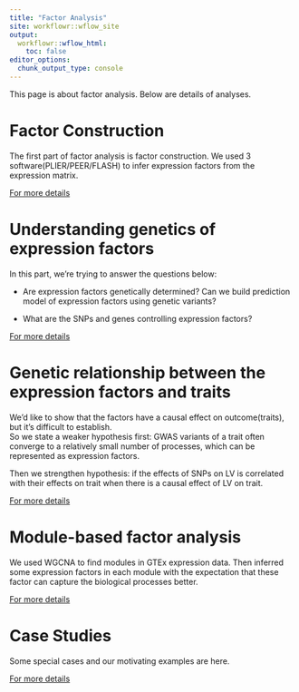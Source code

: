 ```yaml
---
title: "Factor Analysis"
site: workflowr::wflow_site
output:
  workflowr::wflow_html:
    toc: false
editor_options:
  chunk_output_type: console
---
```


This page is about factor analysis. Below are details of analyses. 

# **Factor Construction**

The first part of factor analysis is factor construction. We used 3 software(PLIER/PEER/FLASH) to infer expression factors from the expression matrix. 

[For more details](https://xsun1229.github.io/factor_analysis/factor_construction.html)

# **Understanding genetics of expression factors**

In this part, we're trying to answer the questions below:

- Are expression factors genetically determined? Can we build prediction model of expression factors using genetic variants?

- What are the SNPs and genes controlling expression factors?

[For more details](https://xsun1229.github.io/factor_analysis/variants_factors.html)


# **Genetic relationship between the expression factors and traits**

We'd like to show that the factors have a causal effect on outcome(traits), but it's difficult to establish.  
So we state a weaker hypothesis first: GWAS variants of a trait often converge to a relatively small number of processes, which can be represented as expression factors.

Then we strengthen hypothesis: if the effects of SNPs on LV is correlated with their effects on trait when there is a causal effect of LV on trait.

[For more details](https://xsun1229.github.io/factor_analysis/factors_traits.html)

# **Module-based factor analysis**

We used WGCNA to find modules in GTEx expression data. Then inferred some expression factors in each module with the expectation that these factor can capture the biological processes better. 

[For more details](https://xsun1229.github.io/factor_analysis/module_based_factors.html)


# **Case Studies**

Some special cases and our motivating examples are here.

[For more details](https://xsun1229.github.io/factor_analysis/case_studies.html)

